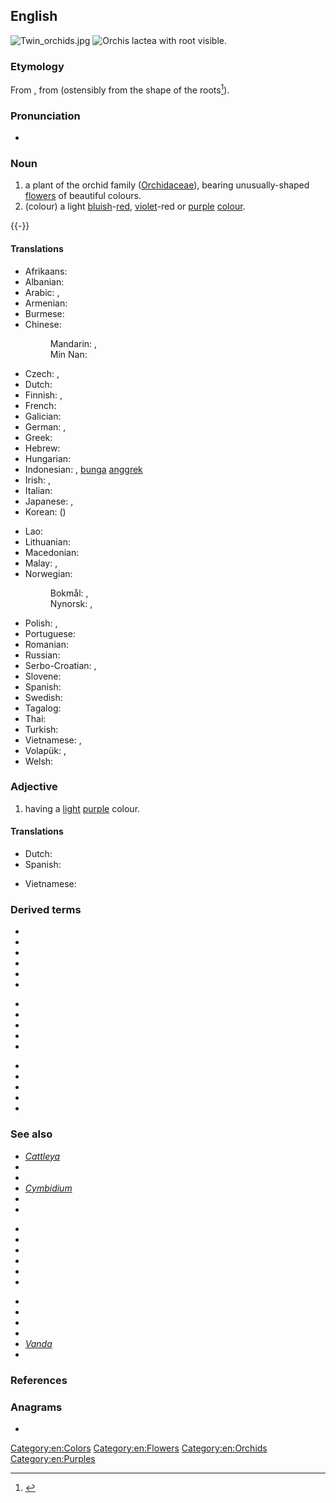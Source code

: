 ==English==
{{wikipedia}}
[[Image:Twin orchids.jpg|thumb]]
[[Image:Orchis_lactea_rhizotubers.jpg|thumb|''Orchis lactea'' with root visible.]]

===Etymology===
From {{bor|en|la|orchis}}, from {{der|en|grc|ὄρχις||orchid, testicle}} (ostensibly from the shape of the roots<ref>{{R:LSJ|ὄρχις}}</ref>).

===Pronunciation===
* {{a|US}} {{IPA|/ˈɔɹkɪd/|lang=en}}

===Noun===
{{en-noun}}

# a plant of the orchid family ([[Orchidaceae]]), bearing unusually-shaped [[flower]]s of beautiful colours.
# (colour) a light [[blue|bluish]]-[[red]], [[violet]]-red or [[purple]] [[color|colour]].
#: {{color panel|DA70D6}}

{{-}}

====Translations====
{{trans-top|plant}}
* Afrikaans: {{t+|af|orgidee|f}}
* Albanian: {{t+|sq|orkide}}
* Arabic: {{t|ar|أورْكيد|m|tr=ʼūrkīd}}, {{t|ar|سَحْلَب|m|tr=saḥlab}}
* Armenian: {{t+|hy|խոլորձ}}
* Burmese: {{t+|my|သစ်ခွ|tr=thi'-khwa.|sc=Mymr}}
* Chinese:
*: Mandarin: {{t+|cmn|蘭花|sc=Hani}}, {{t+|cmn|兰花|tr=lánhuā|sc=Hani}}
*: Min Nan: {{t+|nan|蘭花|tr=lân-hue|sc=Hans}}
* Czech: {{t|cs|orchidea|f}}, {{t+|cs|orchidej|f}}
* Dutch: {{t+|nl|orchidee|f}}
* Finnish: {{t+|fi|kämmekkä}}, {{t+|fi|orkidea}}
* French: {{t+|fr|orchidée|f}}
* Galician: {{t+|gl|orquídea|f}}
* German: {{t+|de|Orchidee|f}}, {{t|de|Knabenkraut|n}}
* Greek: {{t+|el|ορχιδέα|f}}
* Hebrew: {{t+|he|סחלב|tr=sachlav}}
* Hungarian: {{t+|hu|orchidea}}
* Indonesian: {{t+|id|anggrek}}, [[bunga]] [[anggrek]]
* Irish: {{t|ga|magairlín|m}}, {{t|ga|lus na magairlí|m}}
* Italian: {{t+|it|orchidea|f}}
* Japanese: {{t+|ja|蘭|tr=らん, ran|sc=Jpan}}, {{t|ja|蘭の花|tr=らんのはな, ran-no-hana|sc=Jpan}}
* Korean: {{t+|ko|난초}} ({{t+|ko|蘭草}})
{{trans-mid}}
* Lao: {{t|lo|ດອກກ້ວຍໄມ້}}
* Lithuanian: {{t|lt|orchidėja|f}}
* Macedonian: {{t|mk|орхидеја|f|tr=orhidéja}}
* Malay: {{t|ms|anggerik}}, {{t|ms|orkid}}
* Norwegian:
*: Bokmål: {{t+|nb|orkidé|m}}, {{t|nb|orkide|m}}
*: Nynorsk: {{t|nn|orkidé|m}}, {{t|nn|orkide|m}}
* Polish: {{t+|pl|orchidea|f}}, {{t+|pl|storczyk|m-in}}
* Portuguese: {{t+|pt|orquídea|f}}
* Romanian: {{t+|ro|orhidee|f}}
* Russian: {{t+|ru|орхиде́я|f}}
* Serbo-Croatian: {{t|sh|orhideja|f}}, {{t+|sh|kaćun|m}}
* Slovene: {{t+|sl|orhideja|f}}
* Spanish: {{t|es|orquídea|f}}
* Swedish: {{t+|sv|orkidé|c}}
* Tagalog: {{t|tl|dapo}}
* Thai: {{t+|th|กล้วยไม้}}
* Turkish: {{t+|tr|orkide}}
* Vietnamese: {{t+|vi|phong lan}}, {{t|vi|cây lan}}
* Volapük: {{t|vo|lorkid}}, {{t|vo|rogid}}
* Welsh: {{t|cy|tegeirian}}
{{trans-bottom}}

{{trans-top|colour}}
{{trans-mid}}
{{trans-bottom}}

===Adjective===
{{en-adj|-}}

# {{lb|en|colour}} having a [[light]] [[purple]] colour.

====Translations====
{{trans-top|colour}}
* Dutch: {{t|nl|lichtpaars}}
* Spanish: {{t|es|orquídea}}
{{trans-mid}}
* Vietnamese: {{t|vi|cây lan}}
{{trans-bottom}}

===Derived terms===
{{der-top}}
* {{l|en|bee orchid}}
* {{l|en|fly orchid}}
* {{l|en|fragrant orchid}}
* {{l|en|hyacinth orchid}}
* {{l|en|monkey orchid}}
* {{l|en|musk orchid}}
{{der-mid}}
* {{l|en|odontoglossum}}
* {{l|en|orchid bee}}
* {{l|en|orchid tree}}
* {{l|en|orchidaceous}}
* {{l|en|orchidectomy}}
{{der-mid}}
* {{l|en|orchidopexy}}
* {{l|en|orchis}}
* {{l|en|polyorchidism}}
* {{l|en|scented orchid}}
* {{l|en|vanda orchid}}
{{der-bottom}}

===See also===
{{rel-top|Other articles}}
* ''[[Cattleya]]''
* {{l|en|clinandrium}}
* {{l|en|coralroot}}
* ''[[Cymbidium]]''
* {{l|en|fringed orchis}}
* {{l|en|gold bee}}
{{rel-mid}}
* {{l|en|helleborine}}
* {{l|en|labellum}}
* {{l|en|ladies' tresses}}
* {{l|en|lady's slipper}}
* {{l|en|puttyroot}}
* {{l|en|rattlesnake plantain}}
{{rel-mid}}
* {{l|en|resupinate}}
* {{l|en|salep}}
* {{l|en|swamp pink}}
* {{l|en|twayblade}}
* ''[[Vanda]]''
* {{l|en|Appendix:Colors}}
{{rel-bottom}}

===References===
<references />

===Anagrams===
* {{anagrams|en|rhodic}}

[[Category:en:Colors]]
[[Category:en:Flowers]]
[[Category:en:Orchids]]
[[Category:en:Purples]]